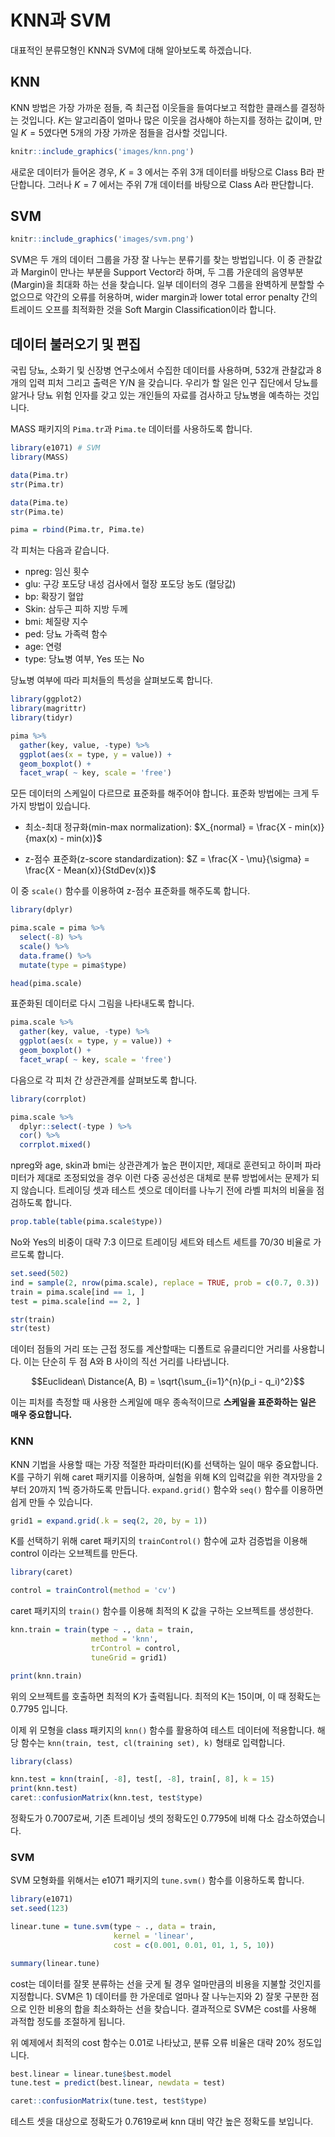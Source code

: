 # KNN과 SVM

대표적인 분류모형인 KNN과 SVM에 대해 알아보도록 하겠습니다.

## KNN

KNN 방법은 가장 가까운 점들, 즉 최근접 이웃들을 들여다보고 적합한 클래스를 결정하는 것입니다. $K$는 알고리즘이 얼마나 많은 이웃을 검사해야 하는지를 정하는 값이며, 만일 $K=5$였다면 5개의 가장 가까운 점들을 검사할 것입니다.

```r
knitr::include_graphics('images/knn.png')
```

새로운 데이터가 들어온 경우, $K=3$ 에서는 주위 3개 데이터를 바탕으로 Class B라 판단합니다. 그러나 $K=7$ 에서는 주위 7개 데이터를 바탕으로 Class A라 판단합니다. 

## SVM

```r
knitr::include_graphics('images/svm.png')
```

SVM은 두 개의 데이터 그룹을 가장 잘 나누는 분류기를 찾는 방법입니다. 이 중 관찰값과 Margin이 만나는 부분을 Support Vector라 하며, 두 그룹 가운데의 음영부분(Margin)을 최대화 하는 선을 찾습니다. 일부 데이터의 경우 그룹을 완벽하게 분할할 수 없으므로 약간의 오류를 허용하며, wider margin과 lower total error penalty 간의 트레이드 오프를 최적화한 것을 Soft Margin Classification이라 합니다.

## 데이터 불러오기 및 편집

국립 당뇨, 소화기 및 신장병 연구소에서 수집한 데이터를 사용하며, 532개 관찰값과 8개의 입력 피처 그리고 출력은 Y/N 을 갖습니다. 우리가 할 일은 인구 집단에서 당뇨를 앓거나 당뇨 위험 인자를 갖고 있는 개인들의 자료를 검사하고 당뇨병을 예측하는 것입니다.

MASS 패키지의 `Pima.tr`과 `Pima.te` 데이터를 사용하도록 합니다.

```r
library(e1071) # SVM
library(MASS)

data(Pima.tr)
str(Pima.tr)

data(Pima.te)
str(Pima.te)

pima = rbind(Pima.tr, Pima.te)
```

각 피처는 다음과 같습니다.

- npreg: 임신 횟수
- glu: 구강 포도당 내성 검사에서 혈장 포도당 농도 (혈당값)
- bp: 확장기 혈압
- Skin: 삼두근 피하 지방 두께
- bmi: 체질량 지수
- ped: 당뇨 가족력 함수
- age: 연령
- type: 당뇨병 여부, Yes 또는 No

당뇨병 여부에 따라 피처들의 특성을 살펴보도록 합니다.

```r
library(ggplot2)
library(magrittr)
library(tidyr)

pima %>%
  gather(key, value, -type) %>%
  ggplot(aes(x = type, y = value)) +
  geom_boxplot() +
  facet_wrap( ~ key, scale = 'free')
```

모든 데이터의 스케일이 다르므로 표준화를 해주어야 합니다. 표준화 방법에는 크게 두가지 방법이 있습니다.

- 최소-최대 정규화(min-max normalization): $X_{normal} = \frac{X - min(x)}{max(x) - min(x)}$

- z-점수 표준화(z-score standardization): $Z = \frac{X - \mu}{\sigma} = \frac{X - Mean(x)}{StdDev(x)}$

이 중 `scale()` 함수를 이용하여 z-점수 표준화를 해주도록 합니다.


```r
library(dplyr)

pima.scale = pima %>% 
  select(-8) %>%
  scale() %>%
  data.frame() %>%
  mutate(type = pima$type)

head(pima.scale)
```

표준화된 데이터로 다시 그림을 나타내도록 합니다.

```r
pima.scale %>%
  gather(key, value, -type) %>%
  ggplot(aes(x = type, y = value)) +
  geom_boxplot() +
  facet_wrap( ~ key, scale = 'free')
```

다음으로 각 피처 간 상관관계를 살펴보도록 합니다.

```r
library(corrplot)

pima.scale %>%
  dplyr::select(-type ) %>%
  cor() %>%
  corrplot.mixed()
```

npreg와 age, skin과 bmi는 상관관계가 높은 편이지만, 제대로 훈련되고 하이퍼 파라미터가 제대로 조정되었을 경우 이런 다중 공선성은 대체로 분류 방법에서는 문제가 되지 않습니다. 트레이딩 셋과 테스트 셋으로 데이터를 나누기 전에 라벨 피처의 비율을 점검하도록 합니다.

```r
prop.table(table(pima.scale$type))
```

No와 Yes의 비중이 대략 7:3 이므로 트레이딩 세트와 테스트 세트를 70/30 비율로 가르도록 합니다.

```r
set.seed(502)
ind = sample(2, nrow(pima.scale), replace = TRUE, prob = c(0.7, 0.3))
train = pima.scale[ind == 1, ]
test = pima.scale[ind == 2, ]

str(train)
str(test)
```


데이터 점들의 거리 또는 근접 정도를 계산할때는 디폴트로 유클리디안 거리를 사용합니다.  이는 단순히 두 점 A와 B 사이의 직선 거리를 나타냅니다.

$$Euclidean\ Distance(A, B) = \sqrt{\sum_{i=1}^{n}(p_i - q_i)^2}$$

이는 피처를 측정할 때 사용한 스케일에 매우 종속적이므로 **스케일을 표준화하는 일은 매우 중요합니다.**

### KNN

KNN 기법을 사용할 때는 가장 적절한 파라미터(K)를 선택하는 일이 매우 중요합니다. K를 구하기 위해 caret 패키지를 이용하며, 실험을 위해 K의 입력값을 위한 격자망을 2부터 20까지 1씩 증가하도록 만듭니다. `expand.grid()` 함수와 `seq()` 함수를 이용하면 쉽게 만들 수 있습니다.

```r
grid1 = expand.grid(.k = seq(2, 20, by = 1))
```

K를 선택하기 위해 caret 패키지의 `trainControl()` 함수에 교차 검증법을 이용해 control 이라는 오브젝트를 만든다.

```r
library(caret)

control = trainControl(method = 'cv')
```

caret 패키지의 `train()` 함수를 이용해 최적의 K 값을 구하는 오브젝트를 생성한다.

```r
knn.train = train(type ~ ., data = train,
                  method = 'knn', 
                  trControl = control,
                  tuneGrid = grid1)

print(knn.train)
```

위의 오브젝트를 호출하면 최적의 K가 출력됩니다. 최적의 K는 15이며, 이 때 정확도는 0.7795 입니다.

이제 위 모형을 class 패키지의 `knn()` 함수를 활용하여 테스트 데이터에 적용합니다. 해당 함수는 `knn(train, test, cl(training set), k)` 형태로 입력합니다.

```r
library(class)

knn.test = knn(train[, -8], test[, -8], train[, 8], k = 15)
print(knn.test)
caret::confusionMatrix(knn.test, test$type)
```

정확도가 0.7007로써, 기존 트레이닝 셋의 정확도인 0.7795에 비해 다소 감소하였습니다.

### SVM

SVM 모형화를 위해서는 e1071 패키지의 `tune.svm()` 함수를 이용하도록 합니다.

```r
library(e1071)
set.seed(123)

linear.tune = tune.svm(type ~ ., data = train,
                       kernel = 'linear',
                       cost = c(0.001, 0.01, 01, 1, 5, 10))

summary(linear.tune)
```

cost는 데이터를 잘못 분류하는 선을 긋게 될 경우 얼마만큼의 비용을 지불할 것인지를 지정합니다. SVM은 1) 데이터를 한 가운데로 얼마나 잘 나누는지와 2) 잘못 구분한 점으로 인한 비용의 합을 최소화하는 선을 찾습니다. 결과적으로 SVM은 cost를 사용해 과적합 정도를 조절하게 됩니다.

위 예제에서 최적의 cost 함수는 0.01로 나타났고, 분류 오류 비율은 대략 20% 정도입니다. 

```r
best.linear = linear.tune$best.model
tune.test = predict(best.linear, newdata = test)

caret::confusionMatrix(tune.test, test$type)
```

테스트 셋을 대상으로 정확도가 0.7619로써 knn 대비 약간 높은 정확도를 보입니다.
